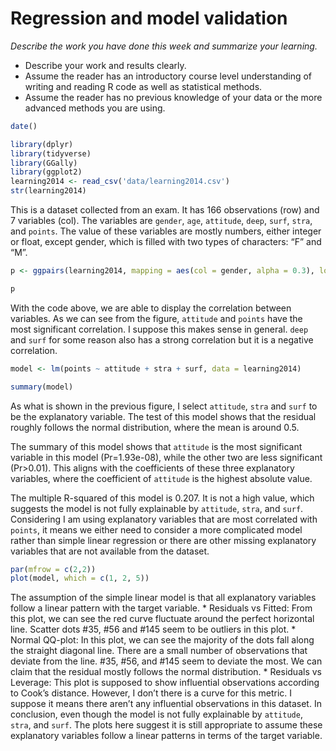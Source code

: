 # Regression and model validation


*Describe the work you have done this week and summarize your learning.*

- Describe your work and results clearly. 
- Assume the reader has an introductory course level understanding of writing and reading R code as well as statistical methods.
- Assume the reader has no previous knowledge of your data or the more advanced methods you are using.

```r
date()


```

```r

library(dplyr)
library(tidyverse)
library(GGally)
library(ggplot2)
learning2014 <- read_csv('data/learning2014.csv')
str(learning2014)
```


This is a dataset collected from an exam. It has 166 observations (row) and 7 variables (col). The variables are `gender`, `age`, `attitude`, `deep`, `surf`, `stra`, and `points`. The value of these variables are mostly numbers, either integer or float, except gender, which is filled with two types of characters: "F" and "M". 

```r

p <- ggpairs(learning2014, mapping = aes(col = gender, alpha = 0.3), lower = list(combo = wrap("facethist", bins = 20)))

p

```

With the code above, we are able to display the correlation between variables. As we can see from the figure, `attitude` and `points` have the most significant correlation. I suppose this makes sense in general.  `deep` and `surf` for some reason also has a strong correlation but it is a negative correlation.


```r

model <- lm(points ~ attitude + stra + surf, data = learning2014)

summary(model)


```

<!--Explain and interpret the statistical test related to the model parameters-->
As what is shown in the previous figure, I select `attitude`, `stra` and `surf` to be the explanatory variable. The test of this model shows that the residual roughly follows the normal distribution, where the mean is around 0.5. 


<!-- Using a summary of your fitted model, explain the relationship between the chosen explanatory variables and the target variable (interpret the model parameters). Explain and interpret the multiple R-squared of the model. -->
The summary of this model shows that `attitude` is the most significant variable in this model (Pr=1.93e-08), while the other two are less significant (Pr>0.01). This aligns with the coefficients of these three explanatory variables, where the coefficient of  `attitude` is the highest absolute value.

The multiple R-squared of this model is 0.207. It is not a high value, which suggests the model is not fully explainable by `attitude`, `stra`, and `surf`. Considering I am using explanatory variables that are most correlated with `points`, it means we either need to consider a more complicated model rather than simple linear regression or there are other missing explanatory variables that are not available from the dataset.

```r
par(mfrow = c(2,2))
plot(model, which = c(1, 2, 5))
```

<!-- Produce the following diagnostic plots: Residuals vs Fitted values, Normal QQ-plot and Residuals vs Leverage. Explain the assumptions of the model and interpret the validity of those assumptions based on the diagnostic plots. -->

The assumption of the simple linear model is that all explanatory variables follow a linear pattern with the target variable.
* Residuals vs Fitted: From this plot, we can see the red curve fluctuate around the perfect horizontal line. Scatter dots #35, #56 and #145 seem to be outliers in this plot.
* Normal QQ-plot: In this plot, we can see the majority of the dots fall along the straight diagonal line. There are a small number of observations that deviate from the line. #35, #56, and #145 seem to deviate the most. We can claim that the residual mostly follows the normal distribution.
* Residuals vs Leverage: This plot is supposed to show influential observations according to Cook's distance. However, I don't there is a curve for this metric. I suppose it means there aren't any influential observations in this dataset.
In conclusion, even though the model is not fully explainable by `attitude`, `stra`, and `surf`. The plots here suggest it is still appropriate to assume these explanatory variables follow a linear patterns in terms of the target variable.